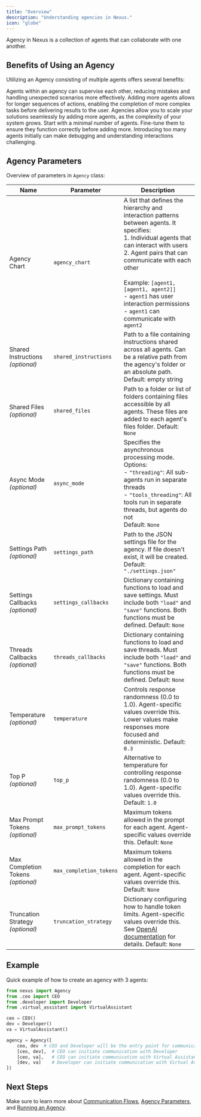 ```yaml
---
title: "Overview"
description: "Understanding agencies in Nexus."
icon: "globe"
---
```


Agency in Nexus is a collection of agents that can collaborate with one another.

## Benefits of Using an Agency

Utilizing an Agency consisting of multiple agents offers several benefits:

<CardGroup cols={3}>
<Card title="Fewer Hallucinations" icon="bug" iconType="solid">
  Agents within an agency can supervise each other, reducing mistakes and handling unexpected scenarios more effectively.
</Card>

<Card title="Complex Tasks" icon="diagram-project" iconType="solid">
  Adding more agents allows for longer sequences of actions, enabling the completion of more complex tasks before delivering results to the user.
</Card>

<Card title="Scalability" icon="arrow-up-right-dots" iconType="solid">
  Agencies allow you to scale your solutions seamlessly by adding more agents, as the complexity of your system grows.
</Card>
</CardGroup>

<Tip>
  Start with a minimal number of agents. Fine-tune them to ensure they function correctly before adding more.
  Introducing too many agents initially can make debugging and understanding interactions challenging.
</Tip>



## Agency Parameters

Overview of parameters in `Agency` class:

| Name | Parameter | Description |
|------|-----------|-------------|
| Agency Chart | `agency_chart` | A list that defines the hierarchy and interaction patterns between agents. It specifies:<br/>1. Individual agents that can interact with users<br/>2. Agent pairs that can communicate with each other<br/><br/>Example: `[agent1, [agent1, agent2]]`<br/>- `agent1` has user interaction permissions<br/>- `agent1` can communicate with `agent2` |
| Shared Instructions *(optional)* | `shared_instructions` | Path to a file containing instructions shared across all agents. Can be a relative path from the agency's folder or an absolute path. Default: empty string |
| Shared Files *(optional)* | `shared_files` | Path to a folder or list of folders containing files accessible by all agents. These files are added to each agent's files folder. Default: `None` |
| Async Mode *(optional)* | `async_mode` | Specifies the asynchronous processing mode. Options:<br/>- `"threading"`: All sub-agents run in separate threads<br/>- `"tools_threading"`: All tools run in separate threads, but agents do not<br/>Default: `None` |
| Settings Path *(optional)* | `settings_path` | Path to the JSON settings file for the agency. If file doesn't exist, it will be created. Default: `"./settings.json"` |
| Settings Callbacks *(optional)* | `settings_callbacks` | Dictionary containing functions to load and save settings. Must include both `"load"` and `"save"` functions. Both functions must be defined. Default: `None` |
| Threads Callbacks *(optional)* | `threads_callbacks` | Dictionary containing functions to load and save threads. Must include both `"load"` and `"save"` functions. Both functions must be defined. Default: `None` |
| Temperature *(optional)* | `temperature` | Controls response randomness (0.0 to 1.0). Agent-specific values override this. Lower values make responses more focused and deterministic. Default: `0.3` |
| Top P *(optional)* | `top_p` | Alternative to temperature for controlling response randomness (0.0 to 1.0). Agent-specific values override this. Default: `1.0` |
| Max Prompt Tokens *(optional)* | `max_prompt_tokens` | Maximum tokens allowed in the prompt for each agent. Agent-specific values override this. Default: `None` |
| Max Completion Tokens *(optional)* | `max_completion_tokens` | Maximum tokens allowed in the completion for each agent. Agent-specific values override this. Default: `None` |
| Truncation Strategy *(optional)* | `truncation_strategy` | Dictionary configuring how to handle token limits. Agent-specific values override this. See [OpenAI documentation](https://platform.openai.com/docs/api-reference/runs/createRun#runs-createrun-truncation_strategy) for details. Default: `None` |

## Example

Quick example of how to create an agency with 3 agents:

```python
from nexus import Agency
from .ceo import CEO
from .developer import Developer
from .virtual_assistant import VirtualAssistant

ceo = CEO()
dev = Developer()
va = VirtualAssistant()

agency = Agency([
    ceo, dev  # CEO and Developer will be the entry point for communication with the user
    [ceo, dev],  # CEO can initiate communication with Developer
    [ceo, va],   # CEO can initiate communication with Virtual Assistant
    [dev, va]    # Developer can initiate communication with Virtual Assistant
])
```

## Next Steps

Make sure to learn more about [Communication Flows](/core-framework/agencies/communication-flows), [Agency Parameters](/core-framework/agencies/agency-parameters), and [Running an Agency](/core-framework/agencies/running-agency).
